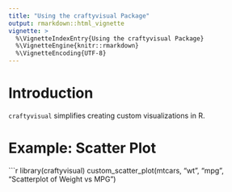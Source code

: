 ```yaml
---
title: "Using the craftyvisual Package"
output: rmarkdown::html_vignette
vignette: >
  %\VignetteIndexEntry{Using the craftyvisual Package}
  %\VignetteEngine{knitr::rmarkdown}
  %\VignetteEncoding{UTF-8}
---
```


# Introduction
`craftyvisual` simplifies creating custom visualizations in R.

# Example: Scatter Plot
```r
library(craftyvisual)
custom_scatter_plot(mtcars, "wt", "mpg", "Scatterplot of Weight vs MPG")
